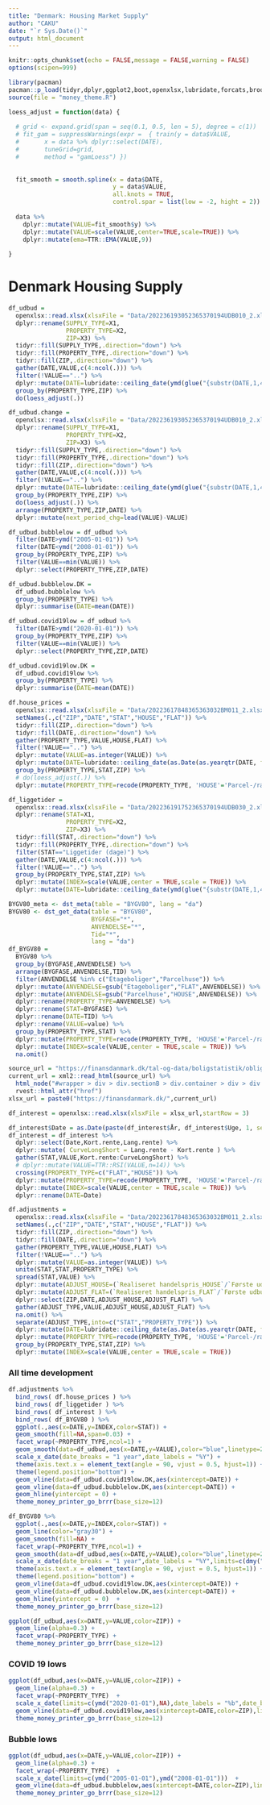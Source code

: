 ```yaml
---
title: "Denmark: Housing Market Supply"
author: "CAKU"
date: "`r Sys.Date()`"
output: html_document
---
```


```r
knitr::opts_chunk$set(echo = FALSE,message = FALSE,warning = FALSE)
options(scipen=999)

```

```r
library(pacman)
pacman::p_load(tidyr,dplyr,ggplot2,boot,openxlsx,lubridate,forcats,broom,purrr,caret,glue,devtools,dkstat,zoo)
source(file = "money_theme.R")
```

```r
loess_adjust = function(data) {
  
  # grid <- expand.grid(span = seq(0.1, 0.5, len = 5), degree = c(1))
  # fit_gam = suppressWarnings(expr =  { train(y = data$VALUE, 
  #       x = data %>% dplyr::select(DATE),
  #       tuneGrid=grid,
  #       method = "gamLoess") })
  
  
  fit_smooth = smooth.spline(x = data$DATE, 
                             y = data$VALUE, 
                             all.knots = TRUE, 
                             control.spar = list(low = -2, hight = 2))
  
  data %>% 
    dplyr::mutate(VALUE=fit_smooth$y) %>% 
    dplyr::mutate(VALUE=scale(VALUE,center=TRUE,scale=TRUE)) %>%
    dplyr::mutate(ema=TTR::EMA(VALUE,9))
  
}
```

# Denmark Housing Supply


```r
df_udbud =
  openxlsx::read.xlsx(xlsxFile = "Data/202236193052365370194UDB010_2.xlsx",startRow = 3) %>% 
  dplyr::rename(SUPPLY_TYPE=X1,
                PROPERTY_TYPE=X2,
                ZIP=X3) %>% 
  tidyr::fill(SUPPLY_TYPE,.direction="down") %>% 
  tidyr::fill(PROPERTY_TYPE,.direction="down") %>% 
  tidyr::fill(ZIP,.direction="down") %>% 
  gather(DATE,VALUE,c(4:ncol(.))) %>% 
  filter(!VALUE=="..") %>% 
  dplyr::mutate(DATE=lubridate::ceiling_date(ymd(glue("{substr(DATE,1,4)}-{substr(DATE,6,7)}-01")),unit="month")-days(1)) %>% 
  group_by(PROPERTY_TYPE,ZIP) %>%
  do(loess_adjust(.))

```

```r
df_udbud.change =
  openxlsx::read.xlsx(xlsxFile = "Data/202236193052365370194UDB010_2.xlsx",startRow = 3) %>% 
  dplyr::rename(SUPPLY_TYPE=X1,
                PROPERTY_TYPE=X2,
                ZIP=X3) %>% 
  tidyr::fill(SUPPLY_TYPE,.direction="down") %>% 
  tidyr::fill(PROPERTY_TYPE,.direction="down") %>% 
  tidyr::fill(ZIP,.direction="down") %>% 
  gather(DATE,VALUE,c(4:ncol(.))) %>% 
  filter(!VALUE=="..") %>% 
  dplyr::mutate(DATE=lubridate::ceiling_date(ymd(glue("{substr(DATE,1,4)}-{substr(DATE,6,7)}-01")),unit="month")-days(1)) %>% 
  group_by(PROPERTY_TYPE,ZIP) %>%  
  do(loess_adjust(.)) %>% 
  arrange(PROPERTY_TYPE,ZIP,DATE) %>% 
  dplyr::mutate(next_period_chg=lead(VALUE)-VALUE)
```

```r

df_udbud.bubblelow = df_udbud %>% 
  filter(DATE>ymd("2005-01-01")) %>% 
  filter(DATE<ymd("2008-01-01")) %>% 
  group_by(PROPERTY_TYPE,ZIP) %>% 
  filter(VALUE==min(VALUE)) %>% 
  dplyr::select(PROPERTY_TYPE,ZIP,DATE)

df_udbud.bubblelow.DK = 
  df_udbud.bubblelow %>% 
  group_by(PROPERTY_TYPE) %>% 
  dplyr::summarise(DATE=mean(DATE))

```

```r

df_udbud.covid19low = df_udbud %>% 
  filter(DATE>ymd("2020-01-01")) %>% 
  group_by(PROPERTY_TYPE,ZIP) %>% 
  filter(VALUE==min(VALUE)) %>% 
  dplyr::select(PROPERTY_TYPE,ZIP,DATE)

df_udbud.covid19low.DK = 
  df_udbud.covid19low %>% 
  group_by(PROPERTY_TYPE) %>% 
  dplyr::summarise(DATE=mean(DATE))

```

```r
df.house_prices =
  openxlsx::read.xlsx(xlsxFile = "Data/20223617848365363032BM011_2.xlsx",startRow = 3) %>% 
  setNames(.,c("ZIP","DATE","STAT","HOUSE","FLAT")) %>% 
  tidyr::fill(ZIP,.direction="down") %>% 
  tidyr::fill(DATE,.direction="down") %>% 
  gather(PROPERTY_TYPE,VALUE,HOUSE,FLAT) %>% 
  filter(!VALUE=="..") %>% 
  dplyr::mutate(VALUE=as.integer(VALUE)) %>% 
  dplyr::mutate(DATE=lubridate::ceiling_date(as.Date(as.yearqtr(DATE, format = "%YK%q")),"quarters")-days(1)) %>% 
  group_by(PROPERTY_TYPE,STAT,ZIP) %>% 
  # do(loess_adjust(.)) %>% 
  dplyr::mutate(PROPERTY_TYPE=recode(PROPERTY_TYPE, 'HOUSE'='Parcel-/rækkehuse', 'FLAT'='Ejerlejlighed'))

```

```r

df_liggetider =
  openxlsx::read.xlsx(xlsxFile = "Data/202236191752365370194UDB030_2.xlsx",startRow = 3) %>% 
  dplyr::rename(STAT=X1,
                PROPERTY_TYPE=X2,
                ZIP=X3) %>% 
  tidyr::fill(STAT,.direction="down") %>% 
  tidyr::fill(PROPERTY_TYPE,.direction="down") %>% 
  filter(STAT=="Liggetider (dage)") %>% 
  gather(DATE,VALUE,c(4:ncol(.))) %>% 
  filter(!VALUE=="..") %>% 
  group_by(PROPERTY_TYPE,STAT,ZIP) %>% 
  dplyr::mutate(INDEX=scale(VALUE,center = TRUE,scale = TRUE)) %>% 
  dplyr::mutate(DATE=lubridate::ceiling_date(ymd(glue("{substr(DATE,1,4)}-{substr(DATE,6,7)}-01")),unit="month")-days(1))

```


```r

BYGV80_meta <- dst_meta(table = "BYGV80", lang = "da")
BYGV80 <- dst_get_data(table = "BYGV80", 
                       BYGFASE="*",
                       ANVENDELSE="*",
                       Tid="*",
                       lang = "da")
df_BYGV80 = 
  BYGV80 %>% 
  group_by(BYGFASE,ANVENDELSE) %>% 
  arrange(BYGFASE,ANVENDELSE,TID) %>% 
  filter(ANVENDELSE %in% c("Etageboliger","Parcelhuse")) %>% 
  dplyr::mutate(ANVENDELSE=gsub("Etageboliger","FLAT",ANVENDELSE)) %>% 
  dplyr::mutate(ANVENDELSE=gsub("Parcelhuse","HOUSE",ANVENDELSE)) %>% 
  dplyr::rename(PROPERTY_TYPE=ANVENDELSE) %>% 
  dplyr::rename(STAT=BYGFASE) %>% 
  dplyr::rename(DATE=TID) %>% 
  dplyr::rename(VALUE=value) %>% 
  group_by(PROPERTY_TYPE,STAT) %>% 
  dplyr::mutate(PROPERTY_TYPE=recode(PROPERTY_TYPE, 'HOUSE'='Parcel-/rækkehuse', 'FLAT'='Ejerlejlighed')) %>% 
  dplyr::mutate(INDEX=scale(VALUE,center = TRUE,scale = TRUE)) %>% 
  na.omit()

```


```r

source_url = "https://finansdanmark.dk/tal-og-data/boligstatistik/obligationsrenter/"
current_url = xml2::read_html(source_url) %>%
  html_node("#wrapper > div > div.sectionB > div.container > div > div.span8 > p:nth-child(10) > a") %>% 
  rvest::html_attr("href")
xlsx_url = paste0("https://finansdanmark.dk/",current_url)

df_interest = openxlsx::read.xlsx(xlsxFile = xlsx_url,startRow = 3)

df_interest$Date = as.Date(paste(df_interest$År, df_interest$Uge, 1, sep="-"), "%Y-%U-%u")
df_interest = df_interest %>% 
  dplyr::select(Date,Kort.rente,Lang.rente) %>% 
  dplyr::mutate( CurveLongShort = Lang.rente - Kort.rente ) %>% 
  gather(STAT,VALUE,Kort.rente:CurveLongShort) %>% 
  # dplyr::mutate(VALUE=TTR::RSI(VALUE,n=14)) %>% 
  crossing(PROPERTY_TYPE=c("FLAT","HOUSE")) %>% 
  dplyr::mutate(PROPERTY_TYPE=recode(PROPERTY_TYPE, 'HOUSE'='Parcel-/rækkehuse', 'FLAT'='Ejerlejlighed')) %>% 
  dplyr::mutate(INDEX=scale(VALUE,center = TRUE,scale = TRUE)) %>% 
  dplyr::rename(DATE=Date)
```


```r

df.adjustments = 
  openxlsx::read.xlsx(xlsxFile = "Data/20223617848365363032BM011_2.xlsx",startRow = 3) %>% 
  setNames(.,c("ZIP","DATE","STAT","HOUSE","FLAT")) %>% 
  tidyr::fill(ZIP,.direction="down") %>% 
  tidyr::fill(DATE,.direction="down") %>% 
  gather(PROPERTY_TYPE,VALUE,HOUSE,FLAT) %>% 
  filter(!VALUE=="..") %>% 
  dplyr::mutate(VALUE=as.integer(VALUE)) %>% 
  unite(STAT,STAT,PROPERTY_TYPE) %>% 
  spread(STAT,VALUE) %>% 
  dplyr::mutate(ADJUST_HOUSE=(`Realiseret handelspris_HOUSE`/`Første udbudspris_HOUSE`)-1) %>% 
  dplyr::mutate(ADJUST_FLAT=(`Realiseret handelspris_FLAT`/`Første udbudspris_FLAT`)-1) %>% 
  dplyr::select(ZIP,DATE,ADJUST_HOUSE,ADJUST_FLAT) %>% 
  gather(ADJUST_TYPE,VALUE,ADJUST_HOUSE,ADJUST_FLAT) %>% 
  na.omit() %>% 
  separate(ADJUST_TYPE,into=c("STAT","PROPERTY_TYPE")) %>% 
  dplyr::mutate(DATE=lubridate::ceiling_date(as.Date(as.yearqtr(DATE, format = "%YK%q")),"quarters")-days(1)) %>% 
  dplyr::mutate(PROPERTY_TYPE=recode(PROPERTY_TYPE, 'HOUSE'='Parcel-/rækkehuse', 'FLAT'='Ejerlejlighed')) %>% 
  group_by(PROPERTY_TYPE,STAT,ZIP) %>% 
  dplyr::mutate(INDEX=scale(VALUE,center = TRUE,scale = TRUE)) 

```


### All time development

```r

df.adjustments %>% 
  bind_rows( df.house_prices ) %>% 
  bind_rows( df_liggetider ) %>% 
  bind_rows( df_interest ) %>% 
  bind_rows( df_BYGV80 ) %>% 
  ggplot(.,aes(x=DATE,y=INDEX,color=STAT)) +
  geom_smooth(fill=NA,span=0.03) +
  facet_wrap(~PROPERTY_TYPE,ncol=1) +
  geom_smooth(data=df_udbud,aes(x=DATE,y=VALUE),color="blue",linetype=2)  +
  scale_x_date(date_breaks = "1 year",date_labels = "%Y") + 
  theme(axis.text.x = element_text(angle = 90, vjust = 0.5, hjust=1)) +
  theme(legend.position="bottom") +
  geom_vline(data=df_udbud.covid19low.DK,aes(xintercept=DATE)) +
  geom_vline(data=df_udbud.bubblelow.DK,aes(xintercept=DATE)) +
  geom_hline(yintercept = 0) +
  theme_money_printer_go_brrr(base_size=12) 
```

```r

df_BYGV80 %>% 
  ggplot(.,aes(x=DATE,y=INDEX,color=STAT)) +
  geom_line(color="gray30") +
  geom_smooth(fill=NA) +
  facet_wrap(~PROPERTY_TYPE,ncol=1) +
  geom_smooth(data=df_udbud,aes(x=DATE,y=VALUE),color="blue",linetype=2)  +
  scale_x_date(date_breaks = "1 year",date_labels = "%Y",limits=c(dmy("2004-01-01"),dmy("2008-01-01"))) + 
  theme(axis.text.x = element_text(angle = 90, vjust = 0.5, hjust=1)) +
  theme(legend.position="bottom") +
  geom_vline(data=df_udbud.covid19low.DK,aes(xintercept=DATE)) +
  geom_vline(data=df_udbud.bubblelow.DK,aes(xintercept=DATE)) +
  geom_hline(yintercept = 0)  +
  theme_money_printer_go_brrr(base_size=12) 

```

```r
ggplot(df_udbud,aes(x=DATE,y=VALUE,color=ZIP)) +
  geom_line(alpha=0.3) +
  facet_wrap(~PROPERTY_TYPE) +
  theme_money_printer_go_brrr(base_size=12) 
```
### COVID 19 lows

```r
ggplot(df_udbud,aes(x=DATE,y=VALUE,color=ZIP)) +
  geom_line(alpha=0.3) +
  facet_wrap(~PROPERTY_TYPE)  +
  scale_x_date(limits=c(ymd("2020-01-01"),NA),date_labels = "%b",date_breaks = "3 months")  +
  geom_vline(data=df_udbud.covid19low,aes(xintercept=DATE,color=ZIP),linetype=2,alpha=0.7) +
  theme_money_printer_go_brrr(base_size=12) 
```

### Bubble lows

```r
ggplot(df_udbud,aes(x=DATE,y=VALUE,color=ZIP)) +
  geom_line(alpha=0.3) +
  facet_wrap(~PROPERTY_TYPE)  +
  scale_x_date(limits=c(ymd("2005-01-01"),ymd("2008-01-01")))  +
  geom_vline(data=df_udbud.bubblelow,aes(xintercept=DATE,color=ZIP),linetype=2,alpha=0.7) +
  theme_money_printer_go_brrr(base_size=12) 
```


